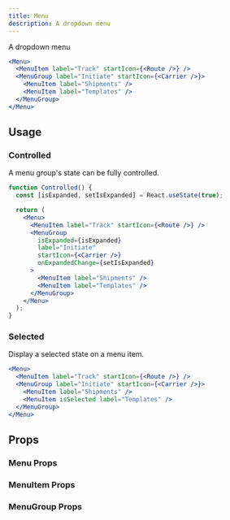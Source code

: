 ```yaml
---
title: Menu
description: A dropdown menu
---
```


A dropdown menu

```jsx live
<Menu>
  <MenuItem label="Track" startIcon={<Route />} />
  <MenuGroup label="Initiate" startIcon={<Carrier />}>
    <MenuItem label="Shipments" />
    <MenuItem label="Templates" />
  </MenuGroup>
</Menu>
```

## Usage

### Controlled

A menu group's state can be fully controlled.

```jsx live
function Controlled() {
  const [isExpanded, setIsExpanded] = React.useState(true);

  return (
    <Menu>
      <MenuItem label="Track" startIcon={<Route />} />
      <MenuGroup
        isExpanded={isExpanded}
        label="Initiate"
        startIcon={<Carrier />}
        onExpandedChange={setIsExpanded}
      >
        <MenuItem label="Shipments" />
        <MenuItem label="Templates" />
      </MenuGroup>
    </Menu>
  );
}
```

### Selected

Display a selected state on a menu item.

```jsx live
<Menu>
  <MenuItem label="Track" startIcon={<Route />} />
  <MenuGroup label="Initiate" startIcon={<Carrier />}>
    <MenuItem label="Shipments" />
    <MenuItem isSelected label="Templates" />
  </MenuGroup>
</Menu>
```

## Props

### Menu Props

<PropsTable component="Menu" />

### MenuItem Props

<PropsTable component="MenuItem" />

### MenuGroup Props

<PropsTable component="MenuGroup" />
